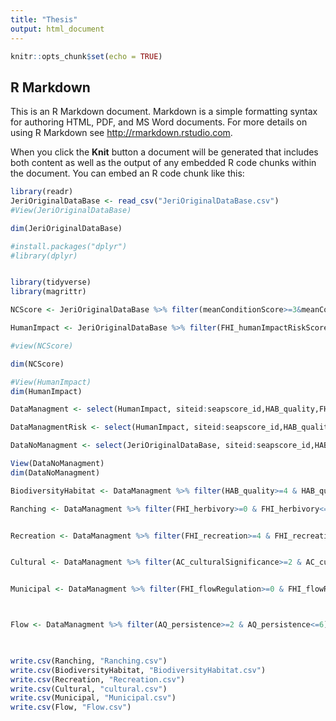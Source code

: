 ```yaml
---
title: "Thesis"
output: html_document
---
```


```r
knitr::opts_chunk$set(echo = TRUE)
```

## R Markdown

This is an R Markdown document. Markdown is a simple formatting syntax for authoring HTML, PDF, and MS Word documents. For more details on using R Markdown see <http://rmarkdown.rstudio.com>.

When you click the **Knit** button a document will be generated that includes both content as well as the output of any embedded R code chunks within the document. You can embed an R code chunk like this:


```r
library(readr)
JeriOriginalDataBase <- read_csv("JeriOriginalDataBase.csv")
#View(JeriOriginalDataBase)

dim(JeriOriginalDataBase)
```
```r
#install.packages("dplyr")
#library(dplyr)


library(tidyverse)
library(magrittr)

NCScore <- JeriOriginalDataBase %>% filter(meanConditionScore>=3&meanConditionScore<=5)

HumanImpact <- JeriOriginalDataBase %>% filter(FHI_humanImpactRiskScore>=2&FHI_humanImpactRiskScore<=4)

#view(NCScore)

dim(NCScore)

#View(HumanImpact)
dim(HumanImpact)


```

```r
DataManagment <- select(HumanImpact, siteid:seapscore_id,HAB_quality,FHI_herbivory,FHI_recreation,AC_culturalSignificance,FHI_flowRegulation, AQ_persistence,FHI_humanImpactRiskScore,meanConditionScore)

DataManagmentRisk <- select(HumanImpact, siteid:seapscore_id,HAB_quality,HAB_qualityRisk,FHI_herbivory,FHI_herbivoryRisk,FHI_recreation,FHI_recreationRisk,AC_culturalSignificance,AC_culturalSignificanceRisk,FHI_flowRegulation,FHI_flowRegulationRisk,AQ_persistence,AQ_persistenceRisk,FHI_humanImpactRiskScore,meanConditionScore)

```

```r
DataNoManagment <- select(JeriOriginalDataBase, siteid:seapscore_id,HAB_quality,FHI_herbivory,FHI_recreation,AC_culturalSignificance,FHI_flowRegulation, AQ_persistence,meanConditionScore, meanConditionRiskScore,FHI_humanImpactRiskScore)
```


```r
View(DataNoManagment)
dim(DataNoManagment)
```
```r
BiodiversityHabitat <- DataManagment %>% filter(HAB_quality>=4 & HAB_quality<=6) %>% drop_na(HAB_quality)

Ranching <- DataManagment %>% filter(FHI_herbivory>=0 & FHI_herbivory<=5) %>% drop_na(FHI_herbivory)


Recreation <- DataManagment %>% filter(FHI_recreation>=4 & FHI_recreation<=6) %>% drop_na(FHI_recreation)


Cultural <- DataManagment %>% filter(AC_culturalSignificance>=2 & AC_culturalSignificance<=6) %>% drop_na(AC_culturalSignificance)


Municipal <- DataManagment %>% filter(FHI_flowRegulation>=0 & FHI_flowRegulation<=5) %>% drop_na(FHI_flowRegulation)



Flow <- DataManagment %>% filter(AQ_persistence>=2 & AQ_persistence<=6)

                         
```

```r
write.csv(Ranching, "Ranching.csv")
write.csv(BiodiversityHabitat, "BiodiversityHabitat.csv")
write.csv(Recreation, "Recreation.csv")
write.csv(Cultural, "cultural.csv")
write.csv(Municipal, "Municipal.csv")
write.csv(Flow, "Flow.csv")
```

